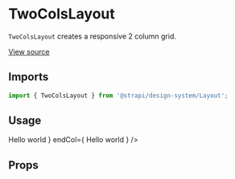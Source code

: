 <!--- TwoColsLayout.stories.mdx --->


<Meta title="Design System/Components/TwoColsLayout" component={TwoColsLayout} />

# TwoColsLayout

`TwoColsLayout` creates a responsive 2 column grid.

[View source](https://github.com/strapi/design-system/tree/main/packages/strapi-design-system/src/TwoColsLayout)

## Imports

```js
import { TwoColsLayout } from '@strapi/design-system/Layout';
```

## Usage

<Canvas>
  <Story name="base">
    <Box padding={8} background="neutral100">
      <TwoColsLayout
        startCol={
          <Box padding={4}>
            <Typography>Hello world</Typography>
          </Box>
        }
        endCol={
          <Box padding={4}>
            <Typography>Hello world</Typography>
          </Box>
        }
      />
    </Box>
  </Story>
</Canvas>

## Props

<ArgsTable of={TwoColsLayout} />
